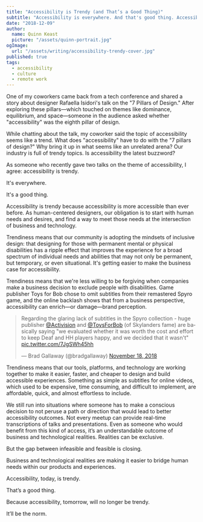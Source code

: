 ```yaml
---
title: "Accessibility is Trendy (and That’s a Good Thing)"
subtitle: "Accessibility is everywhere. And that's good thing. Accessibility is trendy because accessibility is more accessible than ever before."
date: "2018-12-09"
author:
  name: Quinn Keast
  picture: "/assets/quinn-portrait.jpg"
ogImage:
  url: "/assets/writing/accessibility-trendy-cover.jpg"
published: true
tags:
  - accessibility
  - culture
  - remote work
---
```


One of my coworkers came back from a tech conference and shared a story about designer Rafaella Isidori's talk on the "7 Pillars of Design." After exploring these pillars—which touched on themes like dominance, equilibrium, and space—someone in the audience asked whether "accessibility" was the eighth pillar of design.

While chatting about the talk, my coworker said the topic of accessibility seems like a trend. What does "accessibility" have to do with the "7 pillars of design?" Why bring it up in what seems like an unrelated arena? Our industry is full of trendy topics. Is accessibility the latest buzzword?

As someone who recently gave two talks on the theme of accessibility, I agree: accessibility is trendy.

It's everywhere.

It's a good thing.

Accessibility is trendy because accessibility is more accessible than ever before. As human-centered designers, our obligation is to start with human needs and desires, and find a way to meet those needs at the intersection of business and technology.

Trendiness means that our community is adopting the mindsets of inclusive design: that designing for those with permanent mental or physical disabilities has a ripple effect that improves the experience for a broad spectrum of individual needs and abilities that may not only be permanent, but temporary, or even situational. It's getting easier to make the business case for accessibility.

Trendiness means that we're less willing to be forgiving when companies make a business decision to exclude people with disabilities. Game publisher Toys for Bob chose to omit subtitles from their remastered Spyro game, and the online backlash shows that from a business perspective, accessibility can enrich—or damage—brand perception.

<blockquote class="twitter-tweet" data-dnt="true"><p lang="en" dir="ltr">Regarding the glaring lack of subtitles in the Spyro collection - huge publisher <a href="https://twitter.com/Activision?ref_src=twsrc%5Etfw">@Activision</a> and <a href="https://twitter.com/ToysForBob?ref_src=twsrc%5Etfw">@ToysForBob</a> (of Skylanders fame) are basically saying &quot;we evaluated whether it was worth the cost and effort to keep Deaf and HH players happy, and we decided that it wasn&#39;t&quot; <a href="https://t.co/7JgSWh45hh">pic.twitter.com/7JgSWh45hh</a></p>&mdash; Brad Gallaway (@bradgallaway) <a href="https://twitter.com/bradgallaway/status/1064213057788764165?ref_src=twsrc%5Etfw">November 18, 2018</a></blockquote> <script async src="https://platform.twitter.com/widgets.js" charset="utf-8"></script>

Trendiness means that our tools, platforms, and technology are working together to make it easier, faster, and cheaper to design and build accessible experiences. Something as simple as subtitles for online videos, which used to be expensive, time consuming, and difficult to implement, are affordable, quick, and almost effortless to include.

We still run into situations where someone has to make a conscious decision to not peruse a path or direction that would lead to better accessibility outcomes. Not every meetup can provide real-time transcriptions of talks and presentations. Even as someone who would benefit from this kind of access, it’s an understandable outcome of business and technological realities. Realities can be exclusive.

But the gap between infeasible and feasible is closing.

Business and technological realities are making it easier to bridge human needs within our products and experiences.

Accessibility, today, is trendy.

That’s a good thing.

Because accessibility, tomorrow, will no longer be trendy.

It’ll be the norm.
